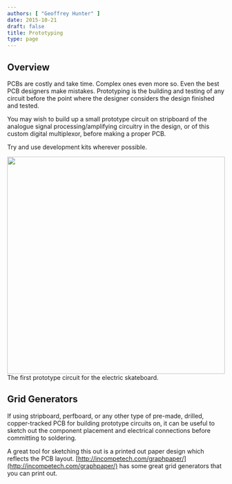 ```yaml
---
authors: [ "Geoffrey Hunter" ]
date: 2015-10-21
draft: false
title: Prototyping
type: page
---
```



## Overview

PCBs are costly and take time. Complex ones even more so. Even the best PCB designers make mistakes. Prototyping is the building and testing of any circuit before the point where the designer considers the design finished and tested.

You may wish to build up a small prototype circuit on stripboard of the analogue signal processing/amplifying circuitry in the design, or of this custom digital multiplexor, before making a proper PCB.

Try and use development kits wherever possible.


<Image src={first_electric_skateboard_prototype_circuit} width="504px">The first prototype circuit for the electric skateboard.</Image>

## Grid Generators

If using stripboard, perfboard, or any other type of pre-made, drilled, copper-tracked PCB for building prototype circuits on, it can be useful to sketch out the component placement and electrical connections before committing to soldering.

A great tool for sketching this out is a printed out paper design which reflects the PCB layout. [http://incompetech.com/graphpaper/](http://incompetech.com/graphpaper/) has some great grid generators that you can print out.
